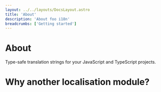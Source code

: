 ```yaml
---
layout: ../../layouts/DocsLayout.astro
title: 'About'
description: 'About foo i18n'
breadcrumbs: ['Getting started']
---
```


# About

Type-safe translation strings for your JavaScript and TypeScript projects.

# Why another localisation module?
